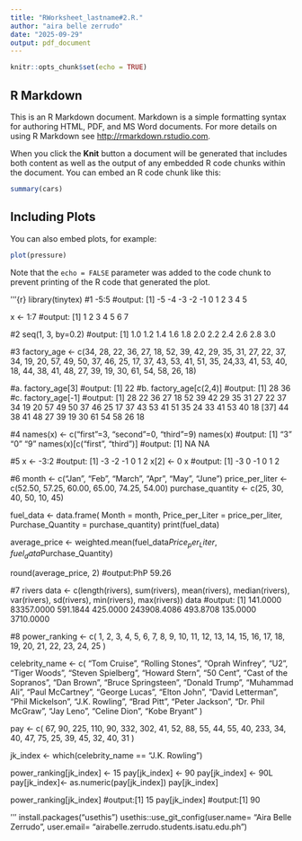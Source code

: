 ```yaml
---
title: "RWorksheet_lastname#2.R."
author: "aira belle zerrudo"
date: "2025-09-29"
output: pdf_document
---
```


```r
knitr::opts_chunk$set(echo = TRUE)
```

## R Markdown

This is an R Markdown document. Markdown is a simple formatting syntax for authoring HTML, PDF, and MS Word documents. For more details on using R Markdown see <http://rmarkdown.rstudio.com>.

When you click the **Knit** button a document will be generated that includes both content as well as the output of any embedded R code chunks within the document. You can embed an R code chunk like this:

```r
summary(cars)
```

## Including Plots

You can also embed plots, for example:

```r
plot(pressure)
```

Note that the `echo = FALSE` parameter was added to the code chunk to prevent printing of the R code that generated the plot.


'''{r}
library(tinytex)
#1
-5:5
#output:  [1] -5 -4 -3 -2 -1  0  1  2  3  4  5

x <- 1:7
#output:  [1]  1  2  3  4  5  6  7

#2
seq(1, 3, by=0.2)
#output: [1] 1.0 1.2 1.4 1.6 1.8 2.0 2.2 2.4 2.6 2.8 3.0

#3
factory_age <- c(34, 28, 22, 36, 27, 18, 52, 39, 42, 29, 35, 31, 27,
22, 37, 34, 19, 20, 57, 49, 50, 37, 46, 25, 17, 37, 43, 53, 41, 51, 35,
24,33, 41, 53, 40, 18, 44, 38, 41, 48, 27, 39, 19, 30, 61, 54, 58, 26,
18)

#a. 
factory_age[3]
#output: [1] 22
#b.
factory_age[c(2,4)]
#output: [1] 28 36
#c.
factory_age[-1]
#output:  [1] 28 22 36 27 18 52 39 42 29 35 31 27 22 37 34 19 20 57 49 50 37 46 25 17 37 43 53 41 51 35 24 33 41 53 40 18 [37] 44 38 41 48 27 39 19 30 61 54 58 26 18

#4
names(x) <- c("first"=3, "second"=0, "third"=9)
names(x)
#output: [1] "3" "0" "9"
names(x)[c("first", "third")]
#output: [1] NA NA

#5
x <- -3:2
#output: [1] -3 -2 -1 0 1 2
x[2] <- 0
x
#output: [1] -3  0 -1  0  1  2

#6
month <- c("Jan", "Feb", "March", "Apr", "May", "June")
price_per_liter <- c(52.50, 57.25, 60.00, 65.00, 74.25, 54.00)
purchase_quantity <- c(25, 30, 40, 50, 10, 45)

fuel_data <- data.frame(
  Month = month,
  Price_per_Liter = price_per_liter,
  Purchase_Quantity = purchase_quantity)
print(fuel_data)

average_price <- weighted.mean(fuel_data$Price_per_Liter, fuel_data$Purchase_Quantity)

round(average_price, 2)
#output:PhP 59.26

#7
rivers
data <- c(length(rivers), sum(rivers), mean(rivers), median(rivers), var(rivers),
sd(rivers), min(rivers), max(rivers))
data
#output: [1]    141.0000  83357.0000    591.1844    425.0000 243908.4086    493.8708   135.0000   3710.0000

#8
power_ranking <- c(
  1, 2, 3, 4, 5, 6, 7, 8, 9, 10,
  11, 12, 13, 14, 15, 16, 17, 18, 19, 20,
  21, 22, 23, 24, 25
)

celebrity_name <- c(
  "Tom Cruise", "Rolling Stones", "Oprah Winfrey", "U2", "Tiger Woods",
  "Steven Spielberg", "Howard Stern", "50 Cent", "Cast of the Sopranos", "Dan Brown",
  "Bruce Springsteen", "Donald Trump", "Muhammad Ali", "Paul McCartney", "George Lucas",
  "Elton John", "David Letterman", "Phil Mickelson", "J.K. Rowling", "Brad Pitt",
  "Peter Jackson", "Dr. Phil McGraw", "Jay Leno", "Celine Dion", "Kobe Bryant"
)

pay <- c(
  67, 90, 225, 110, 90, 332, 302, 41, 52, 88,
  55, 44, 55, 40, 233, 34, 40, 47, 75, 25,
  39, 45, 32, 40, 31
)

jk_index <- which(celebrity_name == "J.K. Rowling")

power_ranking[jk_index] <- 15
pay[jk_index] <- 90
pay[jk_index] <- 90L
pay[jk_index]<- as.numeric(pay[jk_index])
pay[jk_index]

power_ranking[jk_index]
#output:[1] 15
pay[jk_index]
#output:[1] 90

'''
install.packages("usethis")
usethis::use_git_config(user.name= "Aira Belle Zerrudo", user.email= "airabelle.zerrudo.students.isatu.edu.ph")
